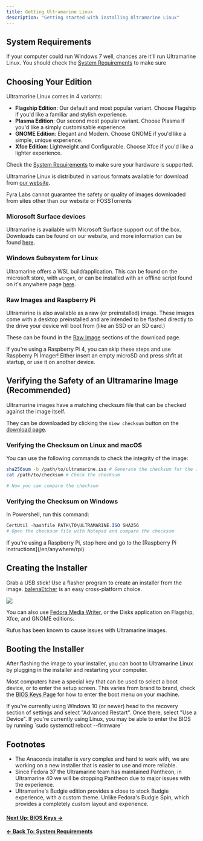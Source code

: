 ---
title: Getting Ultramarine Linux
description: "Getting started with installing Ultramarine Linux"
---


## System Requirements

If your computer could run Windows 7 well, chances are it'll run Ultramarine Linux. You should check the [System Requirements](/en/hardware/requirements) to make sure

## Choosing Your Edition

Ultramarine Linux comes in 4 variants:

- **Flagship Edition**: Our default and most popular variant. Choose Flagship if you'd like a familiar and stylish experience.
- **Plasma Edition**: Our second most popular variant. Choose Plasma if you'd like a simply customisable experience.
- **GNOME Edition**: Elegant and Modern. Choose GNOME if you'd like a simple, unique experience.
- **Xfce Edition**: Lightweight and Configurable. Choose Xfce if you'd like a lighter experience.

Check the [System Requirements](/en/hardware/requirements) to make sure your hardware is supported.

Ultramarine Linux is distributed in various formats available for download from [our website](https://ultramarine-linux.org).

<Alert type="warning">
  Fyra Labs cannot guarantee the safety or quality of images downloaded from
  sites other than our website or FOSSTorrents
</Alert>

### Microsoft Surface devices

Ultramarine is available with Microsoft Surface support out of the box.
Downloads can be found on our website, and more information can be found [here](../anywhere/surface).

### Windows Subsystem for Linux

Ultramarine offers a WSL build/application.
This can be found on the microsoft store, with `winget`, or can be installed with an offline script found on it's anywhere page [here](../anywhere/wsl).

### Raw Images and Raspberry Pi

Ultramarine is also available as a raw (or preinstalled) image. These images come with a desktop preinstalled and are intended to be flashed directly to the drive your device will boot from (like an SSD or an SD card.)

These can be found in the [Raw Image](https://images.fyralabs.com/images/ultramarine) sections of the download page.

<Alert type="info">
  If you're using a Raspberry Pi 4, you can skip these steps and use Raspberry
  Pi Imager! Either insert an empty microSD and press shfit at startup, or use
  it on another device.
</Alert>

## Verifying the Safety of an Ultramarine Image (Recommended)

Ultramarine images have a matching checksum file that can be checked against the image itself.

They can be downloaded by clicking the `View checksum` button on the [download page](https://ultramarine-linux.org/download/).

### Verifying the Checksum on Linux and macOS

You can use the following commands to check the integrity of the image:

```bash
sha256sum -b /path/to/ultramarine.iso # Generate the checksum for the image
cat /path/to/checksum # Check the checksum

# Now you can compare the checksum
```

### Verifying the Checksum on Windows

In Powershell, run this command:

```powershell
CertUtil -hashfile PATH\TO\ULTRAMARINE.ISO SHA256
# Open the checksum file with Notepad and compare the checksum
```

<Alert type="info">
  If you're using a Raspberry Pi, stop here and go to the [Raspberry Pi
  instructions](/en/anywhere/rpi)
</Alert>

## Creating the Installer

Grab a USB stick! Use a flasher program to create an installer from the image. [balenaEtcher](https://www.balena.io/etcher/) is an easy cross-platform choice.

![](/assets/balenaetcher.png)

You can also use [Fedora Media Writer](https://github.com/FedoraQt/MediaWriter), or the Disks application on Flagship, Xfce, and GNOME editions.

<Alert type="info">
  Rufus has been known to cause issues with Ultramarine images.
</Alert>

## Booting the Installer

After flashing the image to your installer, you can boot to Ultramarine Linux by plugging in the installer and restarting your computer.

Most computers have a special key that can be used to select a boot device, or to enter the setup screen. This varies from brand to brand, check the [BIOS Keys Page](/en/hardware/bioskeys) for how to enter the boot menu on your machine.

<Alert type="info">
  If you're currently using Windows 10 (or newer) head to the recovery section
  of settings and select "Advanced Restart". Once there, select "Use a Device".
</Alert>

<Alert type="info">
  If you're currently using Linux, you may be able to enter the BIOS by running
  `sudo systemctl reboot --firmware`
</Alert>

## Footnotes

- The Anaconda installer is very complex and hard to work with, we are working on a new installer that is easier to use and more reliable.
- Since Fedora 37 the Ultramarine team has maintained Pantheon, in Ultramarine 40 we will be dropping Pantheon due to major issues with the experience.
- Ultramarine's Budgie edition provides a close to stock Budgie experience, with a custom theme. Unlike Fedora's Budgie Spin, which provides a completely custom layout and experience.

#### [Next Up: BIOS Keys →](/en/setup/bioskeys)

#### [← Back To: System Requirements](/en/setup/requirements)
